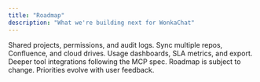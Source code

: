 ```yaml
---
title: "Roadmap"
description: "What we're building next for WonkaChat"
---
```


<CardGroup cols={2}>
<Card title="Q4 2025 – Team workspaces" icon="users">
Shared projects, permissions, and audit logs.
</Card>

<Card title="Q1 2026 – Multi-source knowledge" icon="database">
Sync multiple repos, Confluence, and cloud drives.
</Card>

<Card title="Q1 2026 – Analytics" icon="chart-line">
Usage dashboards, SLA metrics, and export.
</Card>

<Card title="Exploration – MCP integrations" icon="plug">
Deeper tool integrations following the MCP spec.
</Card>
</CardGroup>

<Info>
Roadmap is subject to change. Priorities evolve with user feedback.
</Info>


